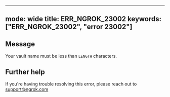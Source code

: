 
---
mode: wide
title: ERR_NGROK_23002
keywords: ["ERR_NGROK_23002", "error 23002"]
---

## Message
Your vault name must be less than `LENGTH` characters.




## Further help
If you're having trouble resolving this error, please reach out to [support@ngrok.com](mailto:support@ngrok.com?subject=Help%20with%20ERR_NGROK_23002)

